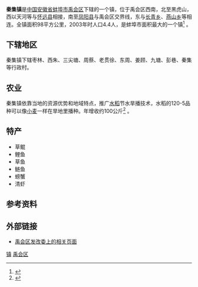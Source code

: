 {{coord|32.9008487|N|117.2799110|E|display=title}}
'''秦集镇'''是[[中华人民共和国|中国]][[安徽省|安徽省]][[蚌埠市|蚌埠市]][[禹会区|禹会区]]下辖的一个镇，位于禹会区西南，北至黑虎山，西以天河等与[[怀远县|怀远县]]相接，南至[[凤阳县|凤阳县]]与禹会区交界线，东与[[长青乡_(蚌埠市)|长青乡]]、[[燕山乡_(蚌埠市)|燕山乡]]等相连。全镇面积98平方公里，2003年时人口4.4人，是蚌埠市面积最大的一个镇<ref>{{cite web|title=安徽蚌埠市禹会区秦集镇|url=http://www.chinaquhua.cn/anhui/yuhuiqu_qinjizhen.html|publisher=行政区划网|accessdate=2011-08-13|deadurl=yes|archiveurl=https://web.archive.org/web/20120701125053/http://www.chinaquhua.cn/anhui/yuhuiqu_qinjizhen.html|archivedate=2012-07-01}}</ref> 。

==下辖地区==
秦集镇下辖枣林、西朱、三尖塘、周蔡、老贯徐、东周、姜顾、九塘、彭巷、秦集等行政村。

==农业==
秦集镇依靠当地的资源优势和地域特点，推广[[水稻|水稻]]节水旱播技术，水稻的120-5品种可以像[[小麦|小麦]]一样在旱地里播种。年增收约100公斤<ref>{{cite web|title=秦集镇大力推广水稻节水旱播技术|url=http://www.bbsti.gov.cn/bbsti_news/ShowArticle.asp?ArticleID=32630|accessdate=2011-08-13}}{{Dead link|date=2018年6月 |bot=InternetArchiveBot |fix-attempted=no }}</ref> 。

==特产==
*草鲲
*鲤鱼
*草鱼
*鲢鱼
*螃蟹
*清虾

==参考资料==
{{reflist}} 

==外部链接==
*[http://yuhuiqu.mofcom.gov.cn/aarticle/gaikuang/200902/20090206028044.html 禹会区发改委上的相关页面]{{dead link|date=2018年4月 |bot=InternetArchiveBot |fix-attempted=yes }}

{{禹会区行政区划}}

[[Category:禹会区行政区划|镇]]
[[Category:蚌埠市乡镇|禹会区]]